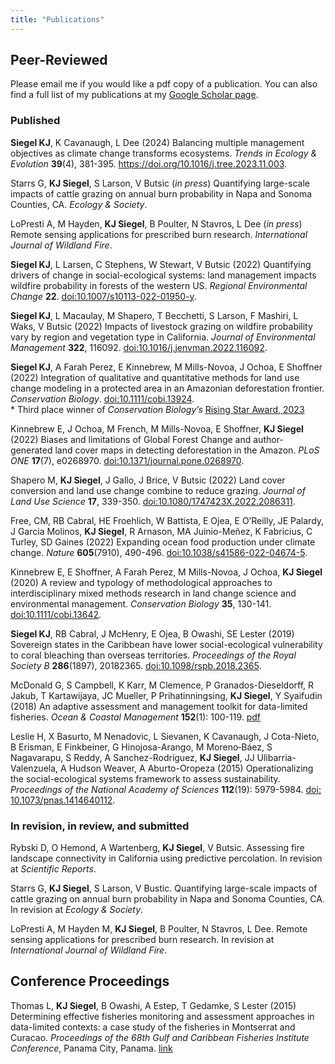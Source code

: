 ```yaml
---
title: "Publications"
---
```


## Peer-Reviewed
Please email me if you would like a pdf copy of a publication. You can also find a full list of my publications at my [Google Scholar page](https://scholar.google.com/citations?user=IhOqSsIAAAAJ&hl=en&oi=ao). 

### Published   
**Siegel KJ**, K Cavanaugh, L Dee (2024) Balancing multiple management objectives as climate
change transforms ecosystems. _Trends in Ecology & Evolution_ **39**(4), 381-395. [https://doi.org/10.1016/j.tree.2023.11.003](https://doi.org/10.1016/j.tree.2023.11.003).

Starrs G, **KJ Siegel**, S Larson, V Butsic (_in press_) Quantifying large-scale impacts of cattle grazing on annual burn probability in Napa and Sonoma Counties, CA. _Ecology & Society_.

LoPresti A, M Hayden, **KJ Siegel**, B Poulter, N Stavros, L Dee (_in press_) Remote sensing applications for prescribed burn research. _International Journal of Wildland Fire_.

**Siegel KJ**, L Larsen, C Stephens, W Stewart, V Butsic (2022) Quantifying drivers of change in social-ecological systems: land management impacts wildfire probability in forests of the western US. _Regional Environmental Change_ **22**. [doi:10.1007/s10113-022-01950-y](https://doi.org/10.1007/s10113-022-01950-y).

**Siegel KJ**, L Macaulay, M Shapero, T Becchetti, S Larson, F Mashiri, L Waks, V Butsic (2022) Impacts of livestock grazing on wildfire probability vary by region and vegetation type in California. _Journal of Environmental Management_ **322**, 116092. [doi:10.1016/j.jenvman.2022.116092](https://doi.org/10.1016/j.jenvman.2022.116092).

**Siegel KJ**, A Farah Perez, E Kinnebrew, M Mills-Novoa, J Ochoa, E Shoffner (2022) Integration of qualitative and quantitative methods for land use change modeling in a protected area in an Amazonian deforestation frontier. _Conservation Biology_. [doi:10.1111/cobi.13924](https://doi.org/10.1111/cobi.13924).  
*   Third place winner of _Conservation Biology's_ [Rising Star Award, 2023](https://doi.org/10.1111/cobi.14102)  

Kinnebrew E, J Ochoa, M French, M Mills-Novoa, E Shoffner, **KJ Siegel** (2022) Biases and limitations of Global Forest Change and author-generated land cover maps in detecting deforestation in the Amazon. _PLoS ONE_ **17**(7), e0268970. [doi:10.1371/journal.pone.0268970](https://doi.org/10.1371/journal.pone.0268970).

Shapero M, **KJ Siegel**, J Gallo, J Brice, V Butsic (2022) Land cover conversion and land use change combine to reduce grazing. _Journal of Land Use Science_ **17**, 339-350. [doi:10.1080/1747423X.2022.2086311](https://doi.org/10.1080/1747423X.2022.2086311).

Free, CM, RB Cabral, HE Froehlich, W Battista, E Ojea, E O'Reilly, JE Palardy, J Garcia Molinos, **KJ Siegel**, R Arnason, MA Juinio-Meñez, K Fabricius, C Turley, SD Gaines (2022) Expanding ocean food production under climate change. _Nature_ **605**(7910), 490-496. [doi:10.1038/s41586-022-04674-5](https://doi.org/10.1038/s41586-022-04674-5).

Kinnebrew E, E Shoffner, A Farah Perez, M Mills-Novoa, J Ochoa, **KJ Siegel** (2020) A review and typology of methodological approaches to interdisciplinary mixed methods research in land change science and environmental management. _Conservation Biology_ **35**, 130-141. [doi:10.1111/cobi.13642](https://doi.org/10.1111/cobi.13642).

**Siegel KJ**, RB Cabral, J McHenry, E Ojea, B Owashi, SE Lester (2019) Sovereign states in the Caribbean have lower social-ecological vulnerability to coral bleaching than overseas territories. _Proceedings of the Royal Society B_ **286**(1897), 20182365. [doi:10.1098/rspb.2018.2365](https://doi.org/10.1098/rspb.2018.2365).

McDonald G, S Campbell, K Karr, M Clemence, P Granados-Dieseldorff, R Jakub, T Kartawijaya, JC Mueller, P Prihatinningsing, **KJ Siegel**, Y Syaifudin (2018) An adaptive assessment and management toolkit for data-limited fisheries. _Ocean & Coastal Management_ **152**(1): 100-119. [pdf](https://www.researchgate.net/profile/Stuart_Campbell19/publication/321443262_An_adaptive_assessment_and_management_toolkit_for_data-limited_fisheries/links/5c0e3b4c92851c39ebe24fcd/An-adaptive-assessment-and-management-toolkit-for-data-limited-fisheries.pdf)

Leslie H, X Basurto, M Nenadovic, L Sievanen, K Cavanaugh, J Cota-Nieto, B Erisman, E Finkbeiner, G Hinojosa-Arango, M Moreno‐Báez, S Nagavarapu, S Reddy, A Sanchez-Rodríguez, **KJ Siegel**, JJ Ulibarria-Valenzuela, A Hudson Weaver, A Aburto-Oropeza (2015) Operationalizing the social-ecological systems framework to assess sustainability. _Proceedings of the National Academy of Sciences_ **112**(19): 5979-5984. [doi: 10.1073/pnas.1414640112](https://doi.org/10.1073/pnas.1414640112).

### In revision, in review, and submitted
Rybski D, O Hemond, A Wartenberg, **KJ Siegel**, V Butsic. Assessing fire landscape connectivity in California using predictive percolation. In revision at _Scientific Reports_.  

Starrs G, **KJ Siegel**, S Larson, V Bustic. Quantifying large-scale impacts of cattle grazing on
annual burn probability in Napa and Sonoma Counties, CA. In revision at _Ecology & Society_.

LoPresti A, M Hayden M, **KJ Siegel**, B Poulter, N Stavros, L Dee. Remote sensing applications for
prescribed burn research. In revision at _International Journal of Wildland Fire_.




## Conference Proceedings

Thomas L, **KJ Siegel**, B Owashi, A Estep, T Gedamke, S Lester (2015) Determining effective fisheries monitoring and assessment approaches in data-limited contexts: a case study of the fisheries in Montserrat and Curacao. *Proceedings of the 68th Gulf and Caribbean Fisheries Institute Conference*, Panama City, Panama. [link](http://proceedings.gcfi.org/proceedings/determining-effective-fisheries-monitoring-and-assessment-approaches-in-data-limited-contexts-a-case-study-of-the-fisheries-in-montserrat-and-curacao/?_sf_s=thomas&_sfm_volume=68)